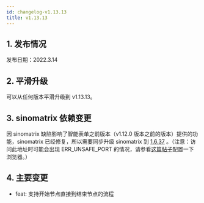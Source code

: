 ```yaml
---
id: changelog-v1.13.13
title: v1.13.13
---
```



## 1. 发布情况

发布日期：2022.3.14

<BundleList
  version="1.13.13"
  frontend="1.13.13"
  backend="1.13.13"
  font="1.13.0"
/>

## 2. 平滑升级

可以从任何版本平滑升级到 v1.13.13。

## 3. sinomatrix 依赖变更

因 sinomatrix 缺陷影响了智能表单之前版本（v1.12.0 版本之前的版本）提供的功能，sinomatrix 已经修复，所以需要同步升级 sinomatrix 到 [1.6.37](http://47.93.34.153:10080/sino-matrix/sino-matrix/blob/master/CHANGELOG.md) 。（注意：访问此地址时可能会出现 ERR_UNSAFE_PORT 的情况，请参看[这篇帖子](https://blog.csdn.net/kjcxmx/article/details/118122483)配置一下浏览器。）

## 4. 主要变更

- feat: 支持开始节点直接到结束节点的流程

